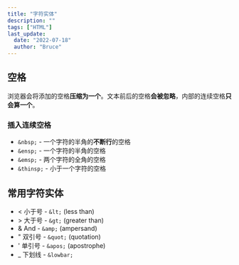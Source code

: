 ```yaml
---
title: "字符实体"
description: ""
tags: ["HTML"]
last_update:
  date: "2022-07-18"
  author: "Bruce"
---
```


## 空格

浏览器会将添加的空格**压缩为一个**。文本前后的空格**会被忽略**，内部的连续空格**只会算一个**。

### 插入连续空格

- `&nbsp;` - 一个字符的半角的**不断行**的空格
- `&ensp;` - 一个字符的半角的空格
- `&emsp;` - 两个字符的全角的空格
- `&thinsp;` - 小于一个字符的空格

## 常用字符实体

- &lt; 小于号 - `&lt;` (less than)
- &gt; 大于号 - `&gt;` (greater than)
- &amp; And - `&amp;` (ampersand)
- &quot; 双引号 - `&quot;` (quotation)
- &apos; 单引号 - `&apos;` (apostrophe)
- \_ 下划线 - `&lowbar;`
